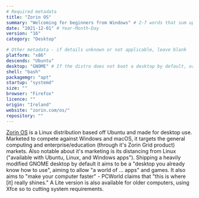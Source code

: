 ```yaml
---
# Required metadata
title: "Zorin OS"
summary: "Welcoming for beginners from Windows" # 2-7 words that sum up the distribution
date: "2021-12-01" # Year-Month-Day
version: "16"
category: "Desktop"

# Other metadata - if details unknown or not applicable, leave blank
platform: "x86"
descends: "Ubuntu"
desktop: "GNOME" # If the distro does not boot a desktop by default, or doesn't ship one, leave 'desktop' blank
shell: "bash"
packagemgr: "apt"
startup: "systemd"
size: ""
browser: "Firefox"
licence: ""
origin: "Ireland"
website: "zorin.com/os/"
repository: ""
---
```


[Zorin OS](https://zorin.com/os/) is a Linux distribution based off Ubuntu and made for desktop use. Marketed to compete against Windows and macOS, it targets the general computing and enterprise/education (through it's Zorin Grid product) markets. Also notable about it's marketing is its distancing from Linux ("available with Ubuntu, Linux, and Windows apps"). Shipping a heavily modified GNOME desktop by default it aims to be a "desktop you already know how to use", aiming to allow "a world of ... apps" and games. It also aims to "make your computer faster" - PCWorld claims that "this is where [it] really shines." A Lite version is also available for older computers, using Xfce so to cutting system requirements.
